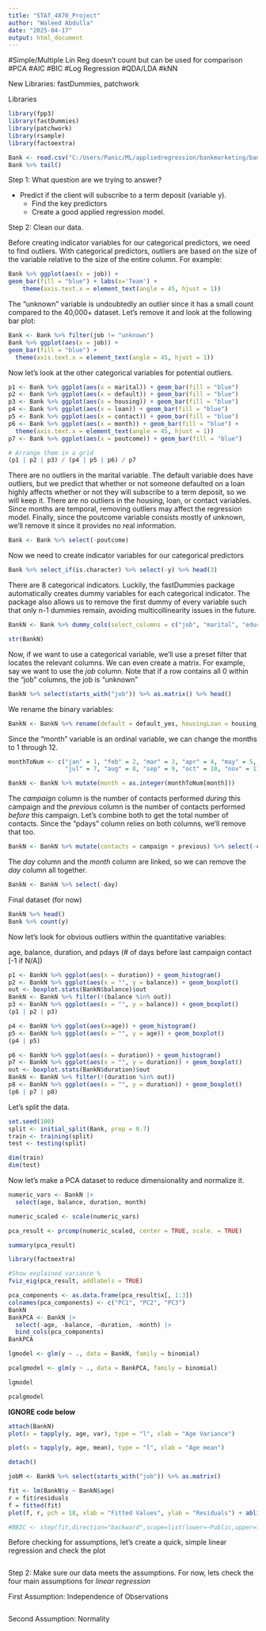 ---
title: "STAT_4870_Project"
author: "Waleed Abdulla"
date: "2025-04-17"
output: html_document
---

#Simple/Multiple Lin Reg doesn't count but can be used for comparison
#PCA
#AIC
#BIC
#Log Regression
#QDA/LDA
#kNN

New Libraries: fastDummies, patchwork

Libraries
```{r, include=FALSE}
library(fpp3)
library(fastDummies)
library(patchwork)
library(rsample)
library(factoextra)
```


```{r}
Bank <- read.csv("C:/Users/Panic/ML/appliedregression/bankmarketing/bank-full.csv", sep = ";")
Bank %>% tail()
```

Step 1: What question are we trying to answer?

 - Predict if the client will subscribe to a term deposit (variable y).
    - Find the key predictors 
    - Create a good applied regression model.
 
 
Step 2: Clean our data.

Before creating indicator variables for our categorical predictors, we need to find outliers. With categorical predictors, outliers are based on the size of the variable relative to the size of the entire column. For example:
  
```{r}
Bank %>% ggplot(aes(x = job)) +
geom_bar(fill = "blue") + labs(x='Team') +
    theme(axis.text.x = element_text(angle = 45, hjust = 1))
```

The "unknown" variable is undoubtedly an outlier since it has a small count compared to the 40,000+ dataset. Let's remove it and look at the following bar plot:

```{r}
Bank <- Bank %>% filter(job != "unknown")
Bank %>% ggplot(aes(x = job)) +
geom_bar(fill = "blue") + 
  theme(axis.text.x = element_text(angle = 45, hjust = 1))
```

Now let's look at the other categorical variables for potential outliers.

```{r}
p1 <- Bank %>% ggplot(aes(x = marital)) + geom_bar(fill = "blue")
p2 <- Bank %>% ggplot(aes(x = default)) + geom_bar(fill = "blue")
p3 <- Bank %>% ggplot(aes(x = housing)) + geom_bar(fill = "blue")
p4 <- Bank %>% ggplot(aes(x = loan)) + geom_bar(fill = "blue")
p5 <- Bank %>% ggplot(aes(x = contact)) + geom_bar(fill = "blue")
p6 <- Bank %>% ggplot(aes(x = month)) + geom_bar(fill = "blue") + 
  theme(axis.text.x = element_text(angle = 45, hjust = 1))
p7 <- Bank %>% ggplot(aes(x = poutcome)) + geom_bar(fill = "blue")

# Arrange them in a grid
(p1 | p2 | p3) / (p4 | p5 | p6) / p7

```

There are no outliers in the marital variable. The default variable does have outliers, but we predict that whether or not someone defaulted on a loan highly affects whether or not they will subscribe to a term deposit, so we will keep it. There are no outliers in the housing, loan, or contact variables. Since months are temporal, removing outliers may affect the regression model. Finally, since the poutcome variable consists mostly of unknown, we'll remove it since it provides no real information.

```{r}
Bank <- Bank %>% select(-poutcome)
```

Now we need to create indicator variables for our categorical predictors
  
```{r}
Bank %>% select_if(is.character) %>% select(-y) %>% head(3)
```
There are 8 categorical indicators. Luckily, the fastDummies package automatically creates dummy variables for each categorical indicator. The package also allows us to remove the first dummy of every variable such that only n-1 dummies remain, avoiding multicollinearity issues in the future.

```{r}
BankN <- Bank %>% dummy_cols(select_columns = c("job", "marital", "education", "default", "housing", "loan", "contact", "y"), remove_first_dummy = TRUE) %>% select(-c("job", "marital", "education", "default", "housing", "loan", "contact","y")) %>% as.data.frame()

str(BankN)
```

Now, if we want to use a categorical variable, we'll use a preset filter that locates the relevant columns. We can even create a matrix. For example, say we want to use the *job* column. Note that if a row contains all 0 within the "job" columns, the job is "unknown"

```{r}
BankN %>% select(starts_with("job")) %>% as.matrix() %>% head()
```
We rename the binary variables:

```{r}
BankN <- BankN %>% rename(default = default_yes, housingLoan = housing_yes, personalLoan = loan_yes, y = y_yes)
```

Since the "month" variable is an ordinal variable, we can change the months to 1 through 12.

```{r}
monthToNum <- c("jan" = 1, "feb" = 2, "mar" = 3, "apr" = 4, "may" = 5, "jun" = 6,
                "jul" = 7, "aug" = 8, "sep" = 9, "oct" = 10, "nov" = 11, "dec" = 12)

BankN <- BankN %>% mutate(month = as.integer(monthToNum[month]))
```


The *campaign* column is the number of contacts performed *during* this campaign and the *previous* column is the number of contacts performed *before* this campaign. Let's combine both to get the total number of contacts. Since the "pdays" column relies on both columns, we'll remove that too.

```{r}
BankN <- BankN %>% mutate(contacts = campaign + previous) %>% select(-c("campaign","previous", "pdays"))
```

The *day* column and the *month* column are linked, so we can remove the *day* column all together. 

```{r}
BankN <- BankN %>% select(-day)
```

Final dataset (for now)
```{r}
BankN %>% head()
Bank %>% count(y)
```

Now let's look for obvious outliers within the quantitative variables:

age, balance, duration, and pdays (# of days before last campaign contact [-1 if N/A])

```{r}
p1 <- BankN %>% ggplot(aes(x = duration)) + geom_histogram()
p2 <- BankN %>% ggplot(aes(x = "", y = balance)) + geom_boxplot()
out <- boxplot.stats(BankN$balance)$out
BankN <- BankN %>% filter(!(balance %in% out))
p3 <- BankN %>% ggplot(aes(x = "", y = balance)) + geom_boxplot()
(p1 | p2 | p3)

p4 <- BankN %>% ggplot(aes(x=age)) + geom_histogram()
p5 <- BankN %>% ggplot(aes(x = "", y = age)) + geom_boxplot()
(p4 | p5)

p6 <- BankN %>% ggplot(aes(x = duration)) + geom_histogram()
p7 <- BankN %>% ggplot(aes(x = "", y = duration)) + geom_boxplot()
out <- boxplot.stats(BankN$duration)$out
BankN <- BankN %>% filter(!(duration %in% out))
p8 <- BankN %>% ggplot(aes(x = "", y = duration)) + geom_boxplot()
(p6 | p7 | p8)
```

Let's split the data. 

```{r}
set.seed(100)
split <- initial_split(Bank, prop = 0.7)
train <- training(split)
test <- testing(split)

dim(train)
dim(test)
```
Now let's make a PCA dataset to reduce dimensionality and normalize it.

```{r}
numeric_vars <- BankN |>
  select(age, balance, duration, month)

numeric_scaled <- scale(numeric_vars)

pca_result <- prcomp(numeric_scaled, center = TRUE, scale. = TRUE)

summary(pca_result)

library(factoextra)

#Show explained variance %
fviz_eig(pca_result, addlabels = TRUE)

pca_components <- as.data.frame(pca_result$x[, 1:3])
colnames(pca_components) <- c("PC1", "PC2", "PC3")
BankN
BankPCA <- BankN |>
  select(-age, -balance, -duration, -month) |>
  bind_cols(pca_components)
BankPCA
```

```{r}

lgmodel <- glm(y ~ ., data = BankN, family = binomial)

pcalgmodel <- glm(y ~ ., data = BankPCA, family = binomial)

lgmodel

pcalgmodel
```


**IGNORE code below**

```{r}
attach(BankN)
plot(x = tapply(y, age, var), type = "l", xlab = "Age Variance")

plot(x = tapply(y, age, mean), type = "l", xlab = "Age mean")

detach()
```



```{r}
jobM <- BankN %>% select(starts_with("job")) %>% as.matrix()

```



```{r}
fit <- lm(BankN$y ~ BankN$age)
r = fit$residuals
f = fitted(fit)
plot(f, r, pch = 18, xlab = "Fitted Values", ylab = "Residuals") + abline(h = 0, col = "red", lwd = 2)
```

```{r}
#BBIC <- step(fit,direction="backward",scope=list(lower=~Public,upper=fit), data=X)
```


Before checking for assumptions, let's create a quick, simple linear regression and check the plot

```{r}

```

 
Step 2: Make sure our data meets the assumptions.
  For now, lets check the four main assumptions for *linear regression*
  
  First Assumption: Independence of Observations

```{r}

```

  Second Assumption: Normality
  
```{r}

```